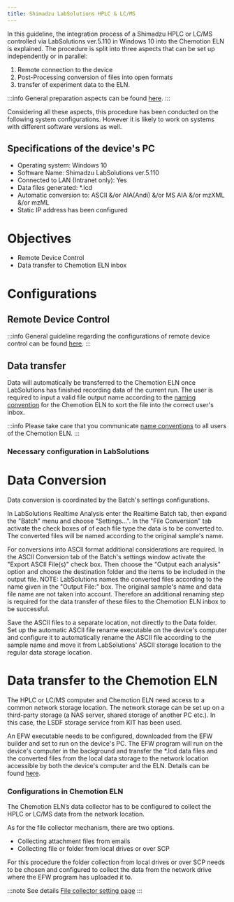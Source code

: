 ```yaml
---
title: Shimadzu LabSolutions HPLC & LC/MS
---
```


In this guideline, the integration process of a Shimadzu HPLC or LC/MS controlled via LabSolutions ver.5.110 in Windows 10 into the Chemotion ELN is explained.
The procedure is split into three aspects that can be set up independently or in parallel:

1. Remote connection to the device
2. Post-Processing conversion of files into open formats
3. transfer of experiment data to the ELN.

:::info
General preparation aspects can be found [here](../devices#general-preparation-aspects).
:::

Considering all these aspects, this procedure has been conducted on the following system configurations.
However it is likely to work on systems with different software versions as well.

## Specifications of the device's PC

- Operating system: Windows 10
- Software Name: Shimadzu LabSolutions ver.5.110
- Connected to LAN (Intranet only): Yes
- Data files generated: \*.lcd
- Automatic conversion to: ASCII &/or AIA(Andi) &/or MS AIA &/or mzXML &/or mzML
- Static IP address has been configured

# Objectives

- Remote Device Control
- Data transfer to Chemotion ELN inbox

# Configurations

## Remote Device Control

:::info
General guideline regarding the configurations of remote device control can be found [here](configurations/remote_control).
:::

## Data transfer

Data will automatically be transferred to the Chemotion ELN once LabSolutions has finished recording data of the current run.
The user is required to input a valid file output name according to the [naming convention](../devices#name-conventions) for the Chemotion ELN to sort the file into the correct user's inbox.

:::info
Please take care that you communicate [name conventions](../devices#name-conventions) to all users of the Chemotion ELN.
:::

### Necessary configuration in LabSolutions

# Data Conversion

Data conversion is coordinated by the Batch's settings configurations.

In LabSolutions Realtime Analysis enter the Realtime Batch tab, then expand the "Batch" menu and choose "Settings...".
In the "File Conversion" tab activate the check boxes of of each file type the data is to be converted to.
The converted files will be named according to the original sample's name.

For conversions into ASCII format additional considerations are required. In the ASCII Conversion tab of the Batch's settings window activate the "Export ASCII File(s)" check box.
Then choose the "Output each analysis" option and choose the destination folder and the items to be included in the output file.
NOTE: LabSolutions names the converted files according to the name given in the "Output File:" box.
The original sample's name and data file name are not taken into account. Therefore an additional renaming step is required for the data transfer of these files to the Chemotion ELN inbox to be successful.

Save the ASCII files to a separate location, not directly to the Data folder.
Set up the automatic ASCII file rename executable on the device's computer and configure it to automatically rename the ASCII file according to the sample name and move it from LabSolutions' ASCII storage location to the regular data storage location.

# Data transfer to the Chemotion ELN

The HPLC or LC/MS computer and Chemotion ELN need access to a common network storage location.
The network storage can be set up on a third-party storage (a NAS server, shared storage of another PC etc.). In this case, the LSDF storage service from KIT has been used.

An EFW executable needs to be configured, downloaded from the EFW builder and set to run on the device's PC.
The EFW program will run on the device's computer in the background and transfer the \*.lcd data files and the converted files from the local data storage to the network location accessible by both the device's computer and the ELN.
Details can be found [here](configurations/data_transfer).

### Configurations in Chemotion ELN

The Chemotion ELN’s data collector has to be configured to collect the HPLC or LC/MS data from the network location.

As for the file collector mechanism, there are two options.

- Collecting attachment files from emails
- Collecting file or folder from local drives or over SCP

For this procedure the folder collection from local drives or over SCP needs to be chosen and configured to collect the data from the network drive where the EFW program has uploaded it to.

:::note See details
[File collector setting page](../install_configure/configuration#file-collection)
:::
